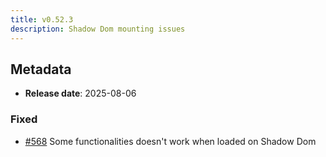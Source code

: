 ```yaml
---
title: v0.52.3
description: Shadow Dom mounting issues
---
```


## Metadata

- **Release date**: 2025-08-06

### Fixed

- [#568](https://github.com/InditexTech/weavejs/issues/568) Some functionalities doesn't work when loaded on Shadow Dom
